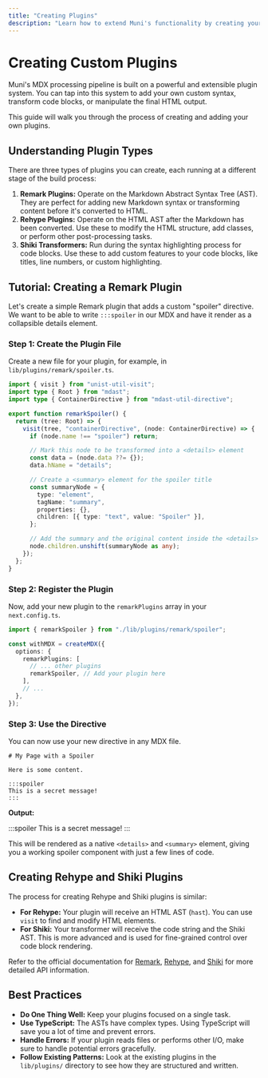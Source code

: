 ```yaml
---
title: "Creating Plugins"
description: "Learn how to extend Muni's functionality by creating your own custom Remark, Rehype, and Shiki plugins."
---
```


# Creating Custom Plugins

Muni's MDX processing pipeline is built on a powerful and extensible plugin system. You can tap into this system to add your own custom syntax, transform code blocks, or manipulate the final HTML output.

This guide will walk you through the process of creating and adding your own plugins.

## Understanding Plugin Types

There are three types of plugins you can create, each running at a different stage of the build process:

1.  **Remark Plugins:** Operate on the Markdown Abstract Syntax Tree (AST). They are perfect for adding new Markdown syntax or transforming content before it's converted to HTML.
2.  **Rehype Plugins:** Operate on the HTML AST after the Markdown has been converted. Use these to modify the HTML structure, add classes, or perform other post-processing tasks.
3.  **Shiki Transformers:** Run during the syntax highlighting process for code blocks. Use these to add custom features to your code blocks, like titles, line numbers, or custom highlighting.

## Tutorial: Creating a Remark Plugin

Let's create a simple Remark plugin that adds a custom "spoiler" directive. We want to be able to write `:::spoiler` in our MDX and have it render as a collapsible details element.

### Step 1: Create the Plugin File

Create a new file for your plugin, for example, in `lib/plugins/remark/spoiler.ts`.

```ts [lib/plugins/remark/spoiler.ts]
import { visit } from "unist-util-visit";
import type { Root } from "mdast";
import type { ContainerDirective } from "mdast-util-directive";

export function remarkSpoiler() {
  return (tree: Root) => {
    visit(tree, "containerDirective", (node: ContainerDirective) => {
      if (node.name !== "spoiler") return;

      // Mark this node to be transformed into a <details> element
      const data = (node.data ??= {});
      data.hName = "details";

      // Create a <summary> element for the spoiler title
      const summaryNode = {
        type: "element",
        tagName: "summary",
        properties: {},
        children: [{ type: "text", value: "Spoiler" }],
      };

      // Add the summary and the original content inside the <details>
      node.children.unshift(summaryNode as any);
    });
  };
}
```

### Step 2: Register the Plugin

Now, add your new plugin to the `remarkPlugins` array in your `next.config.ts`.

```ts [next.config.ts]
import { remarkSpoiler } from "./lib/plugins/remark/spoiler";

const withMDX = createMDX({
  options: {
    remarkPlugins: [
      // ... other plugins
      remarkSpoiler, // Add your plugin here
    ],
    // ...
  },
});
```

### Step 3: Use the Directive

You can now use your new directive in any MDX file.

```mdx
# My Page with a Spoiler

Here is some content.

:::spoiler
This is a secret message!
:::
```

**Output:**

:::spoiler
This is a secret message!
:::

This will be rendered as a native `<details>` and `<summary>` element, giving you a working spoiler component with just a few lines of code.

## Creating Rehype and Shiki Plugins

The process for creating Rehype and Shiki plugins is similar:

- **For Rehype:** Your plugin will receive an HTML AST (`hast`). You can use `visit` to find and modify HTML elements.
- **For Shiki:** Your transformer will receive the code string and the Shiki AST. This is more advanced and is used for fine-grained control over code block rendering.

Refer to the official documentation for [Remark](https://github.com/remarkjs/remark/blob/main/doc/plugins.md), [Rehype](https://github.com/rehypejs/rehype/blob/main/doc/plugins.md), and [Shiki](https://shiki.style/guide/transformers) for more detailed API information.

## Best Practices

- **Do One Thing Well:** Keep your plugins focused on a single task.
- **Use TypeScript:** The ASTs have complex types. Using TypeScript will save you a lot of time and prevent errors.
- **Handle Errors:** If your plugin reads files or performs other I/O, make sure to handle potential errors gracefully.
- **Follow Existing Patterns:** Look at the existing plugins in the `lib/plugins/` directory to see how they are structured and written.
